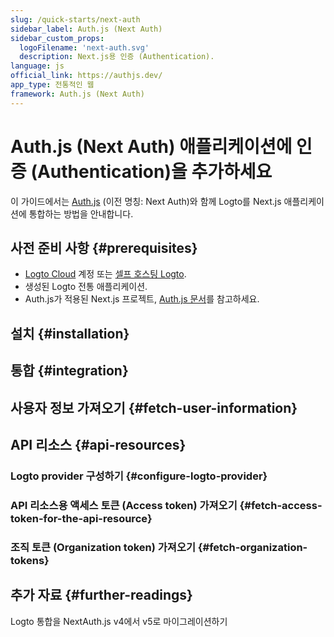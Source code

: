 ```yaml
---
slug: /quick-starts/next-auth
sidebar_label: Auth.js (Next Auth)
sidebar_custom_props:
  logoFilename: 'next-auth.svg'
  description: Next.js용 인증 (Authentication).
language: js
official_link: https://authjs.dev/
app_type: 전통적인 웹
framework: Auth.js (Next Auth)
---
```




# Auth.js (Next Auth) 애플리케이션에 인증 (Authentication)을 추가하세요

이 가이드에서는 [Auth.js](https://authjs.dev/) (이전 명칭: Next Auth)와 함께 Logto를 Next.js 애플리케이션에 통합하는 방법을 안내합니다.

<GuideTip />

## 사전 준비 사항 \{#prerequisites}

- [Logto Cloud](https://cloud.logto.io) 계정 또는 [셀프 호스팅 Logto](/introduction/set-up-logto-oss).
- 생성된 Logto 전통 애플리케이션.
- Auth.js가 적용된 Next.js 프로젝트, [Auth.js 문서](https://authjs.dev/getting-started/installation)를 참고하세요.

## 설치 \{#installation}

<Installation />

## 통합 \{#integration}

<Integration />

## 사용자 정보 가져오기 \{#fetch-user-information}

<GetUserInformation />

## API 리소스 \{#api-resources}

<ApiResourcesDescription />

### Logto provider 구성하기 \{#configure-logto-provider}

<ConfigApiResources />

### API 리소스용 액세스 토큰 (Access token) 가져오기 \{#fetch-access-token-for-the-api-resource}

<FetchAccessTokenForApiResources />

### 조직 토큰 (Organization token) 가져오기 \{#fetch-organization-tokens}

<FetchOrganizationTokenForUser />

## 추가 자료 \{#further-readings}

<FurtherReadings />

<Url href="https://blog.logto.io/next-auth-v5">
  Logto 통합을 NextAuth.js v4에서 v5로 마이그레이션하기
</Url>

